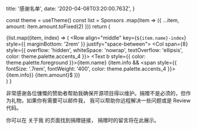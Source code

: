 
  title: '感谢名单',
  date: '2020-04-08T03:20:00.763Z',
}

  const theme = useTheme()
  const list = Sponsors
    .map(item => ({ ...item, amount: item.amount.toFixed(2) }))
  return (
    <div>
      {list.map((item, index) => (
        <Row align="middle" key={`${item.name}-index`} style={{ marginBottom: '2rem' }}
          justify="space-between">
          <Col span={2}></Col>
          <Col span={8} style={{ overflow: 'hidden', whiteSpace: 'nowrap', textOverflow: 'ellipsis', color: theme.palette.accents_4 }}>
            <Text b style={{ color: theme.palette.foreground }}>{item.name}
              {item.info && <span style={{ fontSize: '.7rem', fontWeight: '400', color: theme.palette.accents_4 }}><Spacer inline x={.2} />{item.info}</span>}
            </Text>
          </Col>
          <Col span={1}><Badge>{item.amount}$</Badge></Col>
          <Col span={4}></Col>
        </Row>
      ))}
    </div>
  )
}

非常感谢各位慷慨的赞助者帮助我确保开源项目得以维护。捐赠不是必须的，但作为礼物，如果你有需要可以邮件我，
我可以帮助你远程解决一些问题或是 Review 代码。


你可以在 <NextLink href="/fixed/about"><Link color pure>关于我</Link></NextLink> 的页面找到捐赠链接，
捐赠时的留言将在此展示。

<Spacer y={2} />
<SponsorList />

